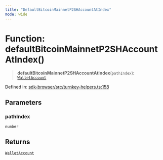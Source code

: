 ```yaml
---
title: "DefaultBitcoinMainnetP2SHAccountAtIndex"
mode: wide
---
```

  
# Function: defaultBitcoinMainnetP2SHAccountAtIndex()

> **defaultBitcoinMainnetP2SHAccountAtIndex**(`pathIndex`): [`WalletAccount`](../WalletAccount/readme)

Defined in: [sdk-browser/src/turnkey-helpers.ts:158](https://github.com/tkhq/sdk/blob/main/packages/sdk-browser/src/turnkey-helpers.ts#L158)

## Parameters

### pathIndex

`number`

## Returns

[`WalletAccount`](../WalletAccount/readme)
